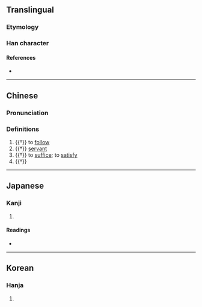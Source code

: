 {{character info}}
==Translingual==

===Etymology===
{{Han etym}}

===Han character===
{{Han char|rn=9|rad=人|as=10|sn=12|four=28237|canj=OTXC|ids=⿰亻兼}}

====References====
* {{Han ref|kx=0113.160|dkj=00962|dj=0241.060|hdz=10205.090|uh=5094|ud=20628|bh=D853|bd=55379}}

----

==Chinese==
{{zh-forms}}

===Pronunciation===
{{zh-pron
|m=qiàn
|c=him3
|mn=khiàm/khiām
|mc=y
|oc=y
|ma=
|cat=n,v
}}

===Definitions===
{{zh-hanzi}}

# {{†}} to [[follow]]
# {{†}} [[servant]]
# {{†}} to [[suffice]]; to [[satisfy]]
# {{†}} {{zh-alt-form|兼|double; twice}}

----

==Japanese==

===Kanji===
{{ja-kanji|grade=|rs=人10}}

# {{rfdef|ja|sort=人10}}

====Readings====
* {{ja-readings|on=けん|kun=したが-う, はべ-る, つか-える}}

----

==Korean==

===Hanja===
{{ko-hanja|hangeul=겸|rv=gyeom|mr=kyŏm}}

# {{rfdef|ko|sort=人10}}